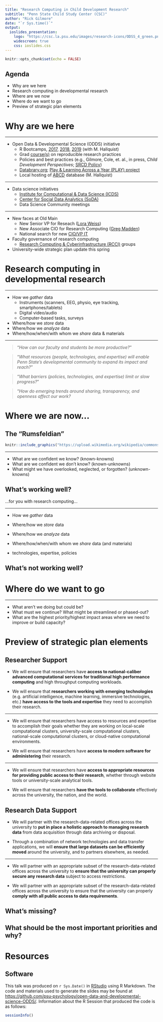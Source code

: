 ```yaml
---
title: "Research Computing in Child Development Research"
subtitle: "Penn State Child Study Center (CSC)"
author: "Rick Gilmore"
date: "`r Sys.time()`"
output: 
  ioslides_presentation:
    logo: "https://csc.la.psu.edu/images/research-icons/ODSS_4_green.png/@@images/f06a6427-81f6-4080-9039-b2c9188b88c6.png"
    widescreen: true
    css: ioslides.css
---
```


```r
knitr::opts_chunk$set(echo = FALSE)
```

## Agenda

- Why are we here
- Research computing in developmental research
- Where are we now
- Where do we want to go
- Preview of strategic plan elements

# Why are we here

---

- Open Data & Developmental Science (ODDS) initiative
    - R Bootcamps, [2017](http://psu-psychology.github.io/r-bootcamp/), [2018](https://psu-psychology.github.io/r-bootcamp-2018/), [2019](https://psu-psychology.github.io/r-bootcamp-2019/) (with M. Hallquist)
    - Grad [course(s)](https://psu-psychology.github.io/psy-525-reproducible-research-2020/) on reproducible research practices
    - Policies and best practices (e.g., Gilmore, Cole, et. al., in press, *Child Development Perspectives*; [SRCD Policy](https://www.srcd.org/policy-scientific-integrity-transparency-and-openness))
    - [Databrary.org](https://databrary.org); [Play & Learning Across a Year (PLAY) project](https://play-project.org)
    - Local hosting of [ABCD](https://www.nimh.nih.gov/research/research-funded-by-nimh/research-initiatives/adolescent-brain-cognitive-development-abcd-study.shtml) database (M. Hallquist)

---

- Data science initiatives
    - [Institute for Computational & Data Science (ICDS)](https://ics.psu.edu/)
    - [Center for Social Data Analytics (SoDA)](https://soda.la.psu.edu/)
    - Data Science Community meetings

---

- New faces at Old Main
    - New Senior VP for Reseach ([Lora Weiss](https://www.research.psu.edu/node/3698))
    - New Associate CIO for Research Computing ([Greg Madden](https://ovpit.psu.edu/greg-madden/))
    - National search for new [CIO/VP IT](https://president.psu.edu/cio)
- Faculty governance of research computing
    - [Research Computing & Cyberinfrastructure (RCCI)](https://rcci.psu.edu/) groups
- University-wide strategic plan update this spring

# Research computing in developmental research

---

- How we *gather* data
    - Instruments (scanners, EEG, physio, eye tracking, smartphones/tablets)
    - Digital video/audio
    - Computer-based tasks, surveys
- Where/how we *store* data
- Where/how we *analyze* data
- Where/how/when/with whom we *share* data & materials

---

>"*How can our faculty and students be more productive?*"

>"*What resources (people, technologies, and expertise) will enable Penn State’s developmental community to expand its impact and reach?*"

>"*What barriers (policies, technologies, and expertise) limit or slow progress?*"

>"*How do emerging trends around sharing, transparency, and openness affect our work?*

# Where we are now...

## The "Rumsfeldian"

```r
knitr::include_graphics("https://upload.wikimedia.org/wikipedia/commons/thumb/1/17/Rumsfeld1.jpg/330px-Rumsfeld1.jpg")
```

---

- What are we confident we know? (known-knowns)
- What are we confident we don't know? (known-unknowns)
- What might we have overlooked, neglected, or forgotten? (unknown-knowns)

## What's working well?

...for you with research computing...

---

- How we *gather* data
- Where/how we *store* data
- Where/how we *analyze* data
- Where/how/when/with whom we *share* data (and materials)

- technologies, expertise, policies

## What's not working well?

# Where do we want to go

---

- What aren't we doing but could be?
- What must we continue? What might be streamlined or phased-out?
- What are the highest priority/highest impact areas where we need to improve or build capacity?

# Preview of strategic plan elements

## Researcher Support

- We will ensure that researchers have **access to national-caliber advanced computational services for traditional high performance computing** and high throughput computing workloads.

- We will ensure that **researchers working with emerging technologies** (e.g. artificial intelligence, machine learning, immersive technologies, etc.) **have access to the tools and expertise** they need to accomplish their research. 

---

- We will ensure that researchers have access to resources and expertise to accomplish their goals whether they are working on local-scale computational clusters, university-scale computational clusters, national-scale computational clusters, or cloud-native computational environments.

- We will ensure that researchers have **access to modern software for administering** their research. 

---

- We will ensure that researchers have **access to appropriate resources for providing public access to their research**, whether through website tools or university-scale analytical tools.

- We will ensure that researchers **have the tools to collaborate** effectively across the university, the nation, and the world. 

## Research Data Support
    
- We will partner with the research-data-related offices across the university to **put in place a holistic approach to managing research data** from data acquisition through data archiving or disposal. 

- Through a combination of network technologies and data transfer applications, we will **ensure that large datasets can be efficiently moved** around the university, and to partners elsewhere, as needed. 

---

- We will partner with an appropriate subset of the research-data-related offices across the university to **ensure that the university can properly secure any research data** subject to access restrictions. 

- We will partner with an appropriate subset of the research-data-related offices across the university to ensure that the university can properly **comply with all public access to data requirements**. 

## What's missing?

## What should be the most important priorities and why?

# Resources

<!-- Scrolling final reference page -->
<!-- https://stackoverflow.com/q/38260799 -->
<style>
slides > slide { overflow: scroll; }
slides > slide:not(.nobackground):before {
  background: none;
  }
slides > slide:not(.nobackground):after {
  content: '';
  background: none;
  }
}
</style>

## Software

This talk was produced on `r Sys.Date()` in [RStudio](https://rstudio.com) using R Markdown.
The code and materials used to generate the slides may be found at <https://github.com/psu-psychology/open-data-and-developmental-science-ODDS/>.
Information about the R Session that produced the code is as follows:
```r
sessionInfo()
```
